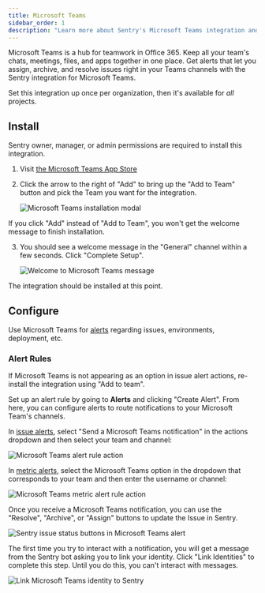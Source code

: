 ```yaml
---
title: Microsoft Teams
sidebar_order: 1
description: "Learn more about Sentry's Microsoft Teams integration and how you can get alerts that let you assign, archive, and resolve issues right in your Teams channels."
---
```


Microsoft Teams is a hub for teamwork in Office 365. Keep all your team's chats, meetings, files, and apps together in one place. Get alerts that let you assign, archive, and resolve issues right in your Teams channels with the Sentry integration for Microsoft Teams.

Set this integration up once per organization, then it's available for _all_ projects.

## Install

<Note>

Sentry owner, manager, or admin permissions are required to install this integration.

</Note>

1. Visit [the Microsoft Teams App Store](https://teams.microsoft.com/l/app/5adee720-30de-4006-a342-d454317db1d4)

2. Click the arrow to the right of "Add" to bring up the "Add to Team" button and pick the Team you want for the integration.

   ![Microsoft Teams installation modal](msteams-add-to-team.png)

<Alert level="warning" title="Note">
  If you click "Add" instead of "Add to Team", you won't get the welcome message
  to finish installation.
</Alert>

3. You should see a welcome message in the "General" channel within a few seconds. Click "Complete Setup".

   ![Welcome to Microsoft Teams message](msteams-welcome-message.png)

The integration should be installed at this point.

## Configure

Use Microsoft Teams for [alerts](/product/alerts/) regarding issues, environments, deployment, etc.

### Alert Rules

<Note>

If Microsoft Teams is not appearing as an option in issue alert actions, re-install the integration using "Add to team".

</Note>

Set up an alert rule by going to **Alerts** and clicking "Create Alert". From here, you can configure alerts to route notifications to your Microsoft Team's channels.

In [issue alerts](/product/alerts/alert-types/#issue-alerts), select "Send a Microsoft Teams notification" in the actions dropdown and then select your team and channel:

![Microsoft Teams alert rule action](msteams-add-action.png)

In [metric alerts](/product/alerts/alert-types/#metric-alerts), select the Microsoft Teams option in the dropdown that corresponds to your team and then enter the username or channel:

![Microsoft Teams metric alert rule action](msteams_metric_alert_rule.png)

Once you receive a Microsoft Teams notification, you can use the "Resolve", "Archive", or "Assign" buttons to update the Issue in Sentry.

![Sentry issue status buttons in Microsoft Teams alert](msteams-alert-message.png)

The first time you try to interact with a notification, you will get a message from the Sentry bot asking you to link your identity. Click "Link Identities" to complete this step. Until you do this, you can't interact with messages.

![Link Microsoft Teams identity to Sentry](msteams-link-identity.png)
